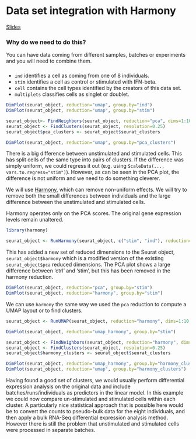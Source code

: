 # Data set integration with Harmony {#Harmony}

[Slides](https://docs.google.com/presentation/d/134p04OJPKy8yJQPwGtZ14HoLTbyN_flg/edit#slide=id.p1)

### Why do we need to do this? {- .rational}

You can have data coming from different samples, batches or experiments and you will need to combine them.  

### {-}


* `ind` identifies a cell as coming from one of 8 individuals.
* `stim` identifies a cell as control or stimulated with IFN-beta.
* `cell` contains the cell types identified by the creators of this data set.
* `multiplets` classifies cells as singlet or doublet.

```r
DimPlot(seurat_object, reduction="umap", group.by="ind")
DimPlot(seurat_object, reduction="umap", group.by="stim")

seurat_object<- FindNeighbors(seurat_object, reduction="pca", dims=1:10)
seurat_object <- FindClusters(seurat_object, resolution=0.25)
seurat_object$pca_clusters <- seurat_object$seurat_clusters

DimPlot(seurat_object, reduction="umap", group.by="pca_clusters")
```

There is a big difference between unstimulated and stimulated cells. This has split cells of the same type into pairs of clusters. If the difference was simply uniform, we could regress it out (e.g. using `ScaleData(..., vars.to.regress="stim")`). However, as can be seen in the PCA plot, the difference is not uniform and we need to do something cleverer.

We will use [Harmony](https://github.com/immunogenomics/harmony), which can remove non-uniform effects. We will try to remove both the small differences between individuals and the large difference between the unstimulated and stimulated cells.

Harmony operates only on the PCA scores. The original gene expression levels remain unaltered.

```r
library(harmony)

seurat_object <- RunHarmony(seurat_object, c("stim", "ind"), reduction="pca",reduction.save="harmony")
```

This has added a new set of reduced dimensions to the Seurat object, `seurat_object$harmony` which is a modified version of the existing `seurat_object$pca` reduced dimensions. The PCA plot shows a large difference between 'ctrl' and 'stim', but this has been removed in the harmony reduction.

```r
DimPlot(seurat_object, reduction="pca", group.by="stim")
DimPlot(seurat_object, reduction="harmony", group.by="stim")
```

We can use `harmony` the same way we used the `pca` reduction to compute a UMAP layout or to find clusters.

```r
seurat_object <- RunUMAP(seurat_object, reduction="harmony", dims=1:10, reduction.name="umap_harmony")

DimPlot(seurat_object, reduction="umap_harmony", group.by="stim")

seurat_object <- FindNeighbors(seurat_object, reduction="harmony", dims=1:10)
seurat_object <- FindClusters(seurat_object, resolution=0.25)
seurat_object$harmony_clusters <- seurat_object$seurat_clusters

DimPlot(seurat_object, reduction="umap_harmony", group.by="harmony_clusters")
DimPlot(seurat_object, reduction="umap", group.by="harmony_clusters")
```

Having found a good set of clusters, we would usually perform differential expression analysis on the original data and include batches/runs/individuals as predictors in the linear model. In this example we could now compare un-stimulated and stimulated cells within each cluster. A particularly nice statistical approach that is possible here would be to convert the counts to pseudo-bulk data for the eight individuals, and then apply a bulk RNA-Seq differential expression analysis method. However there is still the problem that unstimulated and stimulated cells were processed in separate batches.
